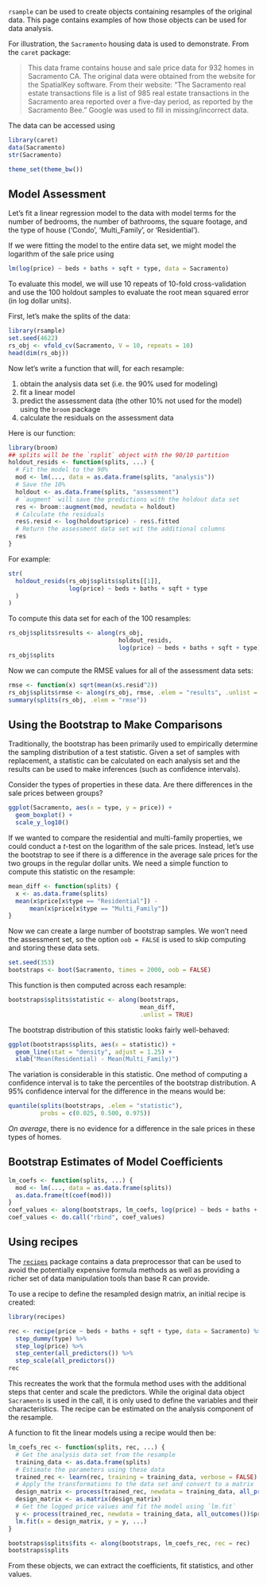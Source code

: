 
`rsample` can be used to create objects containing resamples of the original data. This page contains examples of how those objects can be used for data analysis. 

For illustration, the `Sacramento` housing data is used to demonstrate. From the `caret` package:

> This data frame contains house and sale price data for 932 homes in Sacramento CA. The original data were obtained from the website for the SpatialKey software. From their website: "The Sacramento real estate transactions file is a list of 985 real estate transactions in the Sacramento area reported over a five-day period, as reported by the Sacramento Bee." Google was used to fill in missing/incorrect data.

The data can be accessed using 

```r
library(caret)
data(Sacramento)
str(Sacramento)
```
```r
theme_set(theme_bw())
```
## Model Assessment

Let's fit a linear regression model to the data with model terms for the number of bedrooms, the number of bathrooms, the square footage, and the type of house ('Condo', 'Multi_Family', or 'Residential'). 

If we were fitting the model to the entire data set, we might model the logarithm of the sale price using
```r
lm(log(price) ~ beds + baths + sqft + type, data = Sacramento)
```
To evaluate this model, we will use 10 repeats of 10-fold cross-validation and use the 100 holdout samples to evaluate the root mean squared error (in log dollar units). 

First, let's make the splits of the data:
```r
library(rsample)
set.seed(4622)
rs_obj <- vfold_cv(Sacramento, V = 10, repeats = 10)
head(dim(rs_obj))
```
Now let's write a function that will, for each resample:

1. obtain the analysis data set (i.e. the 90% used for modeling)
1. fit a linear model
1. predict the assessment data (the other 10% not used for the model) using the `broom` package
1. calculate the residuals on the assessment data

Here is our function:

```r
library(broom)
## splits will be the `rsplit` object with the 90/10 partition
holdout_resids <- function(splits, ...) {
  # Fit the model to the 90%
  mod <- lm(..., data = as.data.frame(splits, "analysis"))
  # Save the 10%
  holdout <- as.data.frame(splits, "assessment")
  # `augment` will save the predictions with the holdout data set
  res <- broom::augment(mod, newdata = holdout)
  # Calculate the residuals
  res$.resid <- log(holdout$price) - res$.fitted
  # Return the assessment data set wit the additional columns
  res
}
```

For example: 

```r
str(
  holdout_resids(rs_obj$splits$splits[[1]], 
                 log(price) ~ beds + baths + sqft + type
  )
)
```

To compute this data set for each of the 100 resamples: 

```r
rs_obj$splits$results <- along(rs_obj, 
                               holdout_resids, 
                               log(price) ~ beds + baths + sqft + type)
rs_obj$splits
```

Now we can compute the RMSE values for all of the assessment data sets: 

```r
rmse <- function(x) sqrt(mean(x$.resid^2))
rs_obj$splits$rmse <- along(rs_obj, rmse, .elem = "results", .unlist = TRUE)
summary(splits(rs_obj, .elem = "rmse"))
```

## Using the Bootstrap to Make Comparisons

Traditionally, the bootstrap has been primarily used to empirically determine the sampling distribution of a test statistic. Given a set of samples with replacement, a statistic can be calculated on each analysis set and the results can be used to make inferences (such as confidence intervals).

Consider the types of properties in these data. Are there differences in the sale prices between groups? 

```r
ggplot(Sacramento, aes(x = type, y = price)) + 
  geom_boxplot() + 
  scale_y_log10()
```

If we wanted to compare the residential and multi-family properties, we could conduct a _t_-test on the logarithm of the sale prices. Instead, let's use the bootstrap to see if there is a difference in the average sale prices for the two groups in the regular dollar units. We need a simple function to compute this statistic on the resample:

```r
mean_diff <- function(splits) {
  x <- as.data.frame(splits)
  mean(x$price[x$type == "Residential"]) - 
      mean(x$price[x$type == "Multi_Family"])     
}
```

Now we can create a large number of bootstrap samples. We won't need the assessment set, so the option `oob = FALSE` is used to skip computing and storing these data sets. 

```r
set.seed(353)
bootstraps <- boot(Sacramento, times = 2000, oob = FALSE)
```

This function is then computed across each resample:

```r
bootstraps$splits$statistic <- along(bootstraps, 
                                     mean_diff, 
                                     .unlist = TRUE)
```

The bootstrap distribution of this statistic looks fairly well-behaved: 

```r
ggplot(bootstraps$splits, aes(x = statistic)) + 
  geom_line(stat = "density", adjust = 1.25) + 
  xlab("Mean(Residential) - Mean(Multi_Family)")
```

The variation is considerable in this statistic. One method of computing a confidence interval is to take the percentiles of the bootstrap distribution. A 95% confidence interval for the difference in the means would be:

```r
quantile(splits(bootstraps, .elem = "statistic"), 
         probs = c(0.025, 0.500, 0.975))
```
_On average_, there is no evidence for a difference in the sale prices in these types of homes. 

## Bootstrap Estimates of Model Coefficients

```r
lm_coefs <- function(splits, ...) {
  mod <- lm(..., data = as.data.frame(splits))
  as.data.frame(t(coef(mod)))
}
coef_values <- along(bootstraps, lm_coefs, log(price) ~ beds + baths + sqft + type)
coef_values <- do.call("rbind", coef_values)
```

## Using recipes

The [`recipes`](https://topepo.github.io/recipes/) package contains a data preprocessor that can be used to avoid the potentially expensive formula methods as well as providing a richer set of data manipulation tools than base R can provide. 

To use a recipe to define the resampled design matrix, an initial recipe is created: 
```r
library(recipes)

rec <- recipe(price ~ beds + baths + sqft + type, data = Sacramento) %>%
  step_dummy(type) %>%
  step_log(price) %>%
  step_center(all_predictors()) %>%
  step_scale(all_predictors())
rec
```
This recreates the work that the formula method uses with the additional steps that center and scale the predictors. While the original data object `Sacramento` is used in the call, it is only used to define the variables and their characteristics. The recipe can be estimated on the analysis component of the resample. 

A function to fit the linear models using a recipe would then be:

```r
lm_coefs_rec <- function(splits, rec, ...) {
  # Get the analysis data set from the resample
  training_data <- as.data.frame(splits)
  # Estimate the parameters using these data
  trained_rec <- learn(rec, training = training_data, verbose = FALSE)
  # Apply the transformations to the data set and convert to a matrix
  design_matrix <- process(trained_rec, newdata = training_data, all_predictors())
  design_matrix <- as.matrix(design_matrix)
  # Get the logged price values and fit the model using `lm.fit`
  y <- process(trained_rec, newdata = training_data, all_outcomes())$price
  lm.fit(x = design_matrix, y = y, ...)
}

bootstraps$splits$fits <- along(bootstraps, lm_coefs_rec, rec = rec)
bootstraps$splits
```
From these objects, we can extract the coefficients, fit statistics, and other values.


